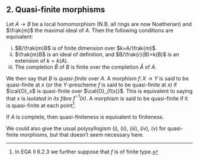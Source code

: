 ## 2. Quasi-finite morphisms {#I.2}

::: {.itenv #I.2.1 title="Proposition 2.1"}
  Let $A\to B$ be a local homomorphism (N.B. all rings are now Noetherian) and $\frak{m}$ the maximal ideal of $A$.
  Then the following conditions are equivalent:
  
  i. $B/\frak{m}B$ is of finite dimension over $k=A/\frak{m}$.
  ii. $\frak{m}B$ is an ideal of definition, and $B/\frak{r}(B)=k(B)$ is an extension of $k=k(A)$.
  iii. The completion $\hat{B}$ of $B$ is finite over the completion $\hat{A}$ of $A$.
:::

\oldpage{2}

We then say that $B$ is _quasi-finite_ over $A$.
A morphism $f\colon X\to Y$ is said to be quasi-finite at $x$ (or the $Y$-prescheme $f$ is said to be quasi-finite at $x$) if $\cal{O}_x$ is quasi-finite over $\cal{O}_{f(x)}$.
This is equivalent to saying that $x$ is _isolated in its fibre $f^{-1}(x)$_.
A morphism is said to be quasi-finite if it is quasi-finite at each point^[In EGA II 6.2.3 we further suppose that $f$ is of finite type.].

::: {.corollary #I.2.2}
  If $A$ is complete, then quasi-finiteness is equivalent to finiteness.
:::

We could also give the usual polysyllogism (i), (ii), (iii), (iv), (v) for quasi-finite morphisms, but that doesn't seem necessary here.
